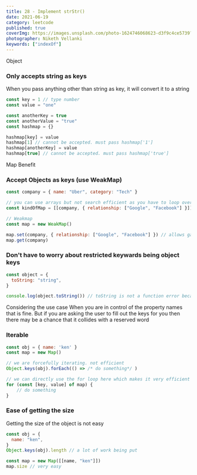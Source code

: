 ```yaml
---
title: 28 - Implement strStr()
date: 2021-06-19
category: leetcode
published: true
coverImg: https://images.unsplash.com/photo-1624746068623-d3f9c4ce5739?ixid=MnwxMjA3fDB8MHxlZGl0b3JpYWwtZmVlZHw1fHx8ZW58MHx8fHw%3D&ixlib=rb-1.2.1&auto=format&fit=crop&w=400&q=60
photographer: Niketh Vellanki
keywords: ["indexOf"]
---
```


Object

### Only accepts string as keys

When you pass anything other than string as key, it will convert it to a string

```js
const key = 1 // type number
const value = "one"

const anotherKey = true
const anotherValue = "true"
const hashmap = {}

hashmap[key] = value
hashmap[1] // cannot be accepted. must pass hashmap['1']
hashmap[anotherKey] = value
hashmap[true] // cannot be accepted. must pass hashmap['true']
```

Map Benefit

### Accept Objects as keys (use WeakMap)

```js
const company = { name: "Uber", category: "Tech" }

// you can use arrays but not search efficient as you have to loop over
const kindOfMap = [[company, { relationship: ["Google", "Facebook"] }]]

// Weakmap
const map = new WeakMap()

map.set(company, { relationship: ["Google", "Facebook"] }) // allows garbage collection of unused object keys
map.get(company)
```

### Don't have to worry about restricted keywards being object keys

```js
const object = {
  toString: "string",
}

console.log(object.toString()) // toString is not a function error because we overrided
```

Considering the use case
When you are in control of the property names that is fine.
But if you are asking the user to fill out the keys for you
then there may be a chance that it collides with a reserved word

### Iterable

```js
const obj = { name: 'ken' }
const map = new Map()

// we are forcefully iterating. not efficient
Object.keys(obj).forEach(() => /* do something*/ )

// we can directly use the for loop here which makes it very efficient
for (const [key, value] of map) {
    // do something
}

```

### Ease of getting the size

Getting the size of the object is not easy

```js
const obj = {
  name: "ken",
}
Object.keys(obj).length // a lot of work being put

const map = new Map([[name, "ken"]])
map.size // very easy
```
